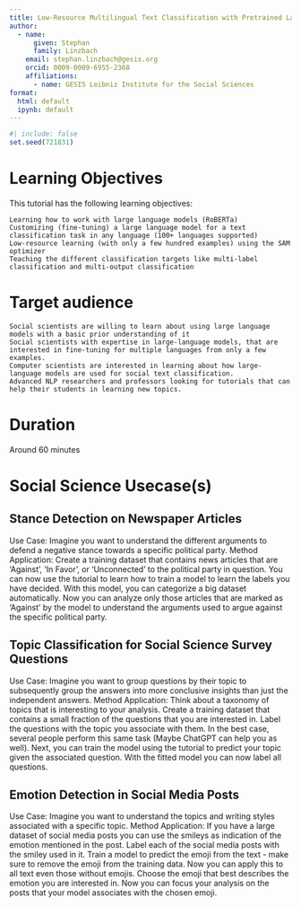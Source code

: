 ```yaml
---
title: Low-Resource Multilingual Text Classification with Pretrained Language Models
author:
  - name:
      given: Stephan
      family: Linzbach
    email: stephan.linzbach@gesis.org
    orcid: 0009-0009-6955-2368
    affiliations:
      - name: GESIS Leibniz Institute for the Social Sciences
format:
  html: default
  ipynb: default
---
```


```r
#| include: false
set.seed(721831)
```

# Learning Objectives

This tutorial has the following learning objectives:

    Learning how to work with large language models (RoBERTa)
    Customizing (fine-tuning) a large language model for a text classification task in any language (100+ languages supported)
    Low-resource learning (with only a few hundred examples) using the SAM optimizer
    Teaching the different classification targets like multi-label classification and multi-output classification

# Target audience


    Social scientists are willing to learn about using large language models with a basic prior understanding of it
    Social scientists with expertise in large-language models, that are interested in fine-tuning for multiple languages from only a few examples.
    Computer scientists are interested in learning about how large-language models are used for social text classification.
    Advanced NLP researchers and professors looking for tutorials that can help their students in learning new topics.

# Duration

Around 60 minutes

# Social Science Usecase(s)

## Stance Detection on Newspaper Articles

Use Case:
	Imagine you want to understand the different arguments to defend a negative stance towards a specific political party.
Method Application:
	Create a training dataset that contains news articles that are 'Against', 'In Favor', or 'Unconnected' to the political party in question.
	You can now use the tutorial to learn how to train a model to learn the labels you have decided.
	With this model, you can categorize a big dataset automatically. 
	Now you can analyze only those articles that are marked as 'Against' by the model to understand the arguments used to argue against the specific political party.


## Topic Classification for Social Science Survey Questions

Use Case:
	Imagine you want to group questions by their topic to subsequently group the answers into more conclusive insights than just the independent answers.
Method Application:
	Think about a taxonomy of topics that is interesting to your analysis.
	Create a training dataset that contains a small fraction of the questions that you are interested in.
	Label the questions with the topic you associate with them.
	In the best case, several people perform this same task (Maybe ChatGPT can help you as well).
	Next, you can train the model using the tutorial to predict your topic given the associated question.
	With the fitted model you can now label all questions.
	
## Emotion Detection in Social Media Posts

Use Case:
	Imagine you want to understand the topics and writing styles associated with a specific topic.
Method Application:
	If you have a large dataset of social media posts you can use the smileys as indication of the emotion mentioned in the post.
	Label each of the social media posts with the smiley used in it.
	Train a model to predict the emoji from the text - make sure to remove the emoji from the training data.
	Now you can apply this to all text even those without emojis.
	Choose the emoji that best describes the emotion you are interested in.
	Now you can focus your analysis on the posts that your model associates with the chosen emoji.

<!-- End -->
